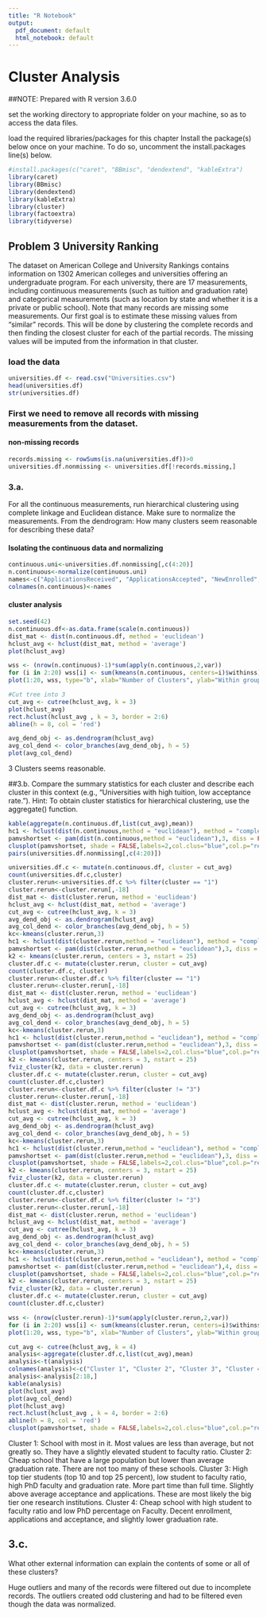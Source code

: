 ---
title: "R Notebook"
output:
  pdf_document: default
  html_notebook: default
---

# Cluster Analysis ## 


##NOTE: Prepared with R version 3.6.0

set the working directory to appropriate folder on your machine, so as to access the data files.

load the required libraries/packages for this chapter 
Install the package(s) below once on your machine. To do so, uncomment the install.packages line(s) below.


```{r}
#install.packages(c("caret", "BBmisc", "dendextend", "kableExtra")
library(caret)
library(BBmisc)
library(dendextend)
library(kableExtra)
library(cluster)
library(factoextra)
library(tidyverse)
```





## Problem 3 University Ranking
The dataset on American College and University Rankings contains information on 1302 American colleges and universities offering an undergraduate program. For each university, there are 17 measurements, including continuous measurements (such as tuition and graduation rate) and categorical measurements (such as location by state and whether it is a private or public school).
Note that many records are missing some measurements. Our first goal is to estimate these missing values from "similar" records. This will be done by clustering the complete records and then finding the closest cluster for each of the partial records. The missing values will be imputed from the information in that cluster.

### load the data
```{r}
universities.df <- read.csv("Universities.csv")
head(universities.df)
str(universities.df)

```

### First we need to remove all records with missing measurements from the dataset.

#### non-missing records
```{r}
records.missing <- rowSums(is.na(universities.df))>0
universities.df.nonmissing <- universities.df[!records.missing,]
```



### 3.a. 
For all the continuous measurements, run hierarchical clustering using complete linkage and Euclidean distance. Make sure to normalize the measurements. From the dendrogram: How many clusters seem reasonable for describing these data?

#### Isolating the continuous data and normalizing
```{r}
continuous.uni<-universities.df.nonmissing[,c(4:20)]
n.continuous<-normalize(continuous.uni)
names<-c("ApplicationsReceived", "ApplicationsAccepted", "NewEnrolled", "PercentNewPercentfromTop10", "PercentfromTop25", "FTUndergrad", "PTUndergrad", "InstateTuition", "outofstatetuition", "room", "board", "additionalfees", "bookcost", "personalcost", "PercentFacultyPhD", "StudenttoFaculty", "GradRate")
colnames(n.continuous)<-names
```


#### cluster analysis

```{r}
set.seed(42)
n.continuous.df<-as.data.frame(scale(n.continuous))
dist_mat <- dist(n.continuous.df, method = 'euclidean')
hclust_avg <- hclust(dist_mat, method = 'average')
plot(hclust_avg)
```

```{r}
wss <- (nrow(n.continuous)-1)*sum(apply(n.continuous,2,var))
for (i in 2:20) wss[i] <- sum(kmeans(n.continuous, centers=i)$withinss)
plot(1:20, wss, type="b", xlab="Number of Clusters", ylab="Within groups sum of squares")
```

```{r}
#Cut tree into 3
cut_avg <- cutree(hclust_avg, k = 3)
plot(hclust_avg)
rect.hclust(hclust_avg , k = 3, border = 2:6)
abline(h = 8, col = 'red')
```



```{r}
avg_dend_obj <- as.dendrogram(hclust_avg)
avg_col_dend <- color_branches(avg_dend_obj, h = 5)
plot(avg_col_dend)
```
3 Clusters seems reasonable.





##3.b. 
Compare the summary statistics for each cluster and describe each cluster in this context (e.g., "Universities with high tuition, low acceptance
rate."). Hint: To obtain cluster statistics for hierarchical clustering, use the aggregate() function.

```{r}
kable(aggregate(n.continuous.df,list(cut_avg),mean))
hc1 <- hclust(dist(n.continuous,method = "euclidean"), method = "complete" )
pamvshortset <- pam(dist(n.continuous,method = "euclidean"),3, diss = FALSE)
clusplot(pamvshortset, shade = FALSE,labels=2,col.clus="blue",col.p="red",span=FALSE,main="Cluster Mapping",cex=1.2)
pairs(universities.df.nonmissing[,c(4:20)])
```

```{r}
universities.df.c <- mutate(n.continuous.df, cluster = cut_avg)
count(universities.df.c,cluster)
cluster.rerun<-universities.df.c %>% filter(cluster == "1")
cluster.rerun<-cluster.rerun[,-18]
dist_mat <- dist(cluster.rerun, method = 'euclidean')
hclust_avg <- hclust(dist_mat, method = 'average')
cut_avg <- cutree(hclust_avg, k = 3)
avg_dend_obj <- as.dendrogram(hclust_avg)
avg_col_dend <- color_branches(avg_dend_obj, h = 5)
kc<-kmeans(cluster.rerun,3)
hc1 <- hclust(dist(cluster.rerun,method = "euclidean"), method = "complete" )
pamvshortset <- pam(dist(cluster.rerun,method = "euclidean"),3, diss = FALSE)
k2 <- kmeans(cluster.rerun, centers = 3, nstart = 25)
cluster.df.c <- mutate(cluster.rerun, cluster = cut_avg)
count(cluster.df.c, cluster)
cluster.rerun<-cluster.df.c %>% filter(cluster == "1")
cluster.rerun<-cluster.rerun[,-18]
dist_mat <- dist(cluster.rerun, method = 'euclidean')
hclust_avg <- hclust(dist_mat, method = 'average')
cut_avg <- cutree(hclust_avg, k = 3)
avg_dend_obj <- as.dendrogram(hclust_avg)
avg_col_dend <- color_branches(avg_dend_obj, h = 5)
kc<-kmeans(cluster.rerun,3)
hc1 <- hclust(dist(cluster.rerun,method = "euclidean"), method = "complete" )
pamvshortset <- pam(dist(cluster.rerun,method = "euclidean"),3, diss = FALSE)
clusplot(pamvshortset, shade = FALSE,labels=2,col.clus="blue",col.p="red",span=FALSE,main="Cluster Mapping",cex=1.2)
k2 <- kmeans(cluster.rerun, centers = 3, nstart = 25)
fviz_cluster(k2, data = cluster.rerun)
cluster.df.c <- mutate(cluster.rerun, cluster = cut_avg)
count(cluster.df.c,cluster)
cluster.rerun<-cluster.df.c %>% filter(cluster != "3")
cluster.rerun<-cluster.rerun[,-18]
dist_mat <- dist(cluster.rerun, method = 'euclidean')
hclust_avg <- hclust(dist_mat, method = 'average')
cut_avg <- cutree(hclust_avg, k = 3)
avg_dend_obj <- as.dendrogram(hclust_avg)
avg_col_dend <- color_branches(avg_dend_obj, h = 5)
kc<-kmeans(cluster.rerun,3)
hc1 <- hclust(dist(cluster.rerun,method = "euclidean"), method = "complete" )
pamvshortset <- pam(dist(cluster.rerun,method = "euclidean"),3, diss = FALSE)
clusplot(pamvshortset, shade = FALSE,labels=2,col.clus="blue",col.p="red",span=FALSE,main="Cluster Mapping",cex=1.2)
k2 <- kmeans(cluster.rerun, centers = 3, nstart = 25)
fviz_cluster(k2, data = cluster.rerun)
cluster.df.c <- mutate(cluster.rerun, cluster = cut_avg)
count(cluster.df.c,cluster)
cluster.rerun<-cluster.df.c %>% filter(cluster != "3")
cluster.rerun<-cluster.rerun[,-18]
dist_mat <- dist(cluster.rerun, method = 'euclidean')
hclust_avg <- hclust(dist_mat, method = 'average')
cut_avg <- cutree(hclust_avg, k = 3)
avg_dend_obj <- as.dendrogram(hclust_avg)
avg_col_dend <- color_branches(avg_dend_obj, h = 5)
kc<-kmeans(cluster.rerun,3)
hc1 <- hclust(dist(cluster.rerun,method = "euclidean"), method = "complete" )
pamvshortset <- pam(dist(cluster.rerun,method = "euclidean"),4, diss = FALSE)
clusplot(pamvshortset, shade = FALSE,labels=2,col.clus="blue",col.p="red",span=FALSE,main="Cluster Mapping",cex=1.2)
k2 <- kmeans(cluster.rerun, centers = 3, nstart = 25)
fviz_cluster(k2, data = cluster.rerun)
cluster.df.c <- mutate(cluster.rerun, cluster = cut_avg)
count(cluster.df.c,cluster)
```

```{r}
wss <- (nrow(cluster.rerun)-1)*sum(apply(cluster.rerun,2,var))
for (i in 2:20) wss[i] <- sum(kmeans(cluster.rerun, centers=i)$withinss)
plot(1:20, wss, type="b", xlab="Number of Clusters", ylab="Within groups sum of squares")
```

```{r}
cut_avg <- cutree(hclust_avg, k = 4)
analysis<-aggregate(cluster.df.c,list(cut_avg),mean)
analysis<-t(analysis)
colnames(analysis)<-c("Cluster 1", "Cluster 2", "Cluster 3", "Cluster 4")
analysis<-analysis[2:18,]
kable(analysis)
plot(hclust_avg)
plot(avg_col_dend)
plot(hclust_avg)
rect.hclust(hclust_avg , k = 4, border = 2:6)
abline(h = 8, col = 'red')
clusplot(pamvshortset, shade = FALSE,labels=2,col.clus="blue",col.p="red",span=FALSE,main="Cluster Mapping",cex=1.2)
```


Cluster 1:
School with most in it. Most values are less than average, but not greatly so. They have a slightly elevated student to faculty ratio.
Cluster 2:
Cheap school that have a large population but lower than average graduation rate. There are not too many of these schools.
Cluster 3:
High top tier students (top 10 and top 25 percent), low student to faculty ratio, high PhD faculty and graduation rate. More part time than full time. Slightly above average acceptance and applications. These are most likely the big tier one research institutions.
Cluster 4:
Cheap school with high student to faculty ratio and low PhD percentage on Faculty. Decent enrollment, applications and acceptance, and slightly lower graduation rate. 



## 3.c. 
What other external information can explain the contents of some or all of these clusters?


Huge outliers and many of the records were filtered out due to incomplete records. The outliers created odd clustering and had to be filtered even though the data was normalized.


```{r}

```




